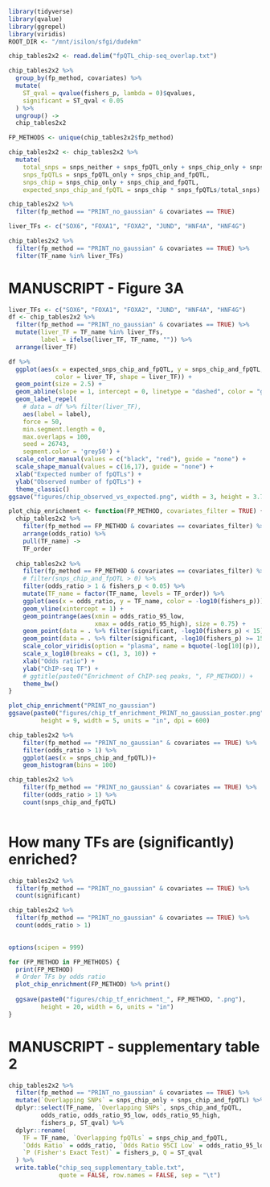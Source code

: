 ```r
library(tidyverse)
library(qvalue)
library(ggrepel)
library(viridis)
ROOT_DIR <- "/mnt/isilon/sfgi/dudekm"
```

```r
chip_tables2x2 <- read.delim("fpQTL_chip-seq_overlap.txt")

chip_tables2x2 %>%
  group_by(fp_method, covariates) %>%
  mutate(
    ST_qval = qvalue(fishers_p, lambda = 0)$qvalues,
    significant = ST_qval < 0.05
  ) %>%
  ungroup() ->
  chip_tables2x2

FP_METHODS <- unique(chip_tables2x2$fp_method)

chip_tables2x2 <- chip_tables2x2 %>%
  mutate(
    total_snps = snps_neither + snps_fpQTL_only + snps_chip_only + snps_chip_and_fpQTL,
    snps_fpQTLs = snps_fpQTL_only + snps_chip_and_fpQTL,
    snps_chip = snps_chip_only + snps_chip_and_fpQTL,
    expected_snps_chip_and_fpQTL = snps_chip * snps_fpQTLs/total_snps)

chip_tables2x2 %>%
  filter(fp_method == "PRINT_no_gaussian" & covariates == TRUE)
```

```r
liver_TFs <- c("SOX6", "FOXA1", "FOXA2", "JUND", "HNF4A", "HNF4G")

chip_tables2x2 %>%
  filter(fp_method == "PRINT_no_gaussian" & covariates == TRUE) %>%
  filter(TF_name %in% liver_TFs)
```

# MANUSCRIPT - Figure 3A
```r
liver_TFs <- c("SOX6", "FOXA1", "FOXA2", "JUND", "HNF4A", "HNF4G")
df <- chip_tables2x2 %>%
  filter(fp_method == "PRINT_no_gaussian" & covariates == TRUE) %>%
  mutate(liver_TF = TF_name %in% liver_TFs,
         label = ifelse(liver_TF, TF_name, "")) %>%
  arrange(liver_TF)

df %>%
  ggplot(aes(x = expected_snps_chip_and_fpQTL, y = snps_chip_and_fpQTL, 
             color = liver_TF, shape = liver_TF)) +
  geom_point(size = 2.5) +
  geom_abline(slope = 1, intercept = 0, linetype = "dashed", color = "grey") +
  geom_label_repel(
    # data = df %>% filter(liver_TF),
    aes(label = label),
    force = 50,
    min.segment.length = 0,
    max.overlaps = 100,
    seed = 26743,
    segment.color = 'grey50') +
  scale_color_manual(values = c("black", "red"), guide = "none") +
  scale_shape_manual(values = c(16,17), guide = "none") +
  xlab("Expected number of fpQTLs") +
  ylab("Observed number of fpQTLs") +
  theme_classic() 
ggsave("figures/chip_observed_vs_expected.png", width = 3, height = 3.75, units = "in", dpi = 300)
```



```r
plot_chip_enrichment <- function(FP_METHOD, covariates_filter = TRUE) {
  chip_tables2x2 %>%
    filter(fp_method == FP_METHOD & covariates == covariates_filter) %>%
    arrange(odds_ratio) %>%
    pull(TF_name) ->
    TF_order
  
  chip_tables2x2 %>%
    filter(fp_method == FP_METHOD & covariates == covariates_filter) %>%
    # filter(snps_chip_and_fpQTL > 0) %>%
    filter(odds_ratio > 1 & fishers_p < 0.05) %>%
    mutate(TF_name = factor(TF_name, levels = TF_order)) %>%
    ggplot(aes(x = odds_ratio, y = TF_name, color = -log10(fishers_p))) + 
    geom_vline(xintercept = 1) +
    geom_pointrange(aes(xmin = odds_ratio_95_low, 
                        xmax = odds_ratio_95_high), size = 0.75) +
    geom_point(data = . %>% filter(significant, -log10(fishers_p) < 15),  shape = "*", color = "black", size = 4) +
    geom_point(data = . %>% filter(significant, -log10(fishers_p) >= 15), shape = "*", color = "white", size = 4) +
    scale_color_viridis(option = "plasma", name = bquote(-log[10](p)), direction = -1) +
    scale_x_log10(breaks = c(1, 3, 10)) +
    xlab("Odds ratio") +
    ylab("ChIP-seq TF") +
    # ggtitle(paste0("Enrichment of ChIP-seq peaks, ", FP_METHOD)) +
    theme_bw()
}

plot_chip_enrichment("PRINT_no_gaussian")
ggsave(paste0("figures/chip_tf_enrichment_PRINT_no_gaussian_poster.png"),
         height = 9, width = 5, units = "in", dpi = 600)
```

```r
chip_tables2x2 %>%
    filter(fp_method == "PRINT_no_gaussian" & covariates == TRUE) %>%
    filter(odds_ratio > 1) %>%
    ggplot(aes(x = snps_chip_and_fpQTL))+
    geom_histogram(bins = 100)

chip_tables2x2 %>%
    filter(fp_method == "PRINT_no_gaussian" & covariates == TRUE) %>%
    filter(odds_ratio > 1) %>%
    count(snps_chip_and_fpQTL)
    
```
# How many TFs are (significantly) enriched?
```r
chip_tables2x2 %>%
  filter(fp_method == "PRINT_no_gaussian" & covariates == TRUE) %>%
  count(significant)

chip_tables2x2 %>%
  filter(fp_method == "PRINT_no_gaussian" & covariates == TRUE) %>%
  count(odds_ratio > 1)
  
```




```r
options(scipen = 999)

for (FP_METHOD in FP_METHODS) {
  print(FP_METHOD)
  # Order TFs by odds ratio
  plot_chip_enrichment(FP_METHOD) %>% print()
  
  ggsave(paste0("figures/chip_tf_enrichment_", FP_METHOD, ".png"),
         height = 20, width = 6, units = "in")
}

```

# MANUSCRIPT - supplementary table 2
```r
chip_tables2x2 %>%
  filter(fp_method == "PRINT_no_gaussian" & covariates == TRUE) %>%
  mutate(`Overlapping SNPs` = snps_chip_only + snps_chip_and_fpQTL) %>%
  dplyr::select(TF_name, `Overlapping SNPs`, snps_chip_and_fpQTL, 
         odds_ratio, odds_ratio_95_low, odds_ratio_95_high,
         fishers_p, ST_qval) %>%
  dplyr::rename(
    TF = TF_name, `Overlapping fpQTLs` = snps_chip_and_fpQTL, 
    `Odds Ratio` = odds_ratio, `Odds Ratio 95CI Low` = odds_ratio_95_low, `Odds Ratio 95CI High` = odds_ratio_95_high, 
    `P (Fisher's Exact Test)` = fishers_p, Q = ST_qval
  ) %>%
  write.table("chip_seq_supplementary_table.txt",
              quote = FALSE, row.names = FALSE, sep = "\t")
```

